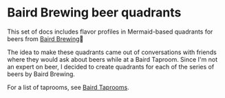 # Baird Brewing beer quadrants


This set of docs includes flavor profiles in Mermaid-based quadrants for beers from [Baird Brewing](https://bairdbeer.com)🍻

The idea to make these quadrants came out of conversations with friends where they would ask about beers while at a Baird Taproom. Since I'm not an expert on beer, I decided to create quadrants for each of the series of beers by Baird Brewing.

<DocCardList />

For a list of taprooms, see [Baird Taprooms](https://bairdbeer.com/taprooms/).
